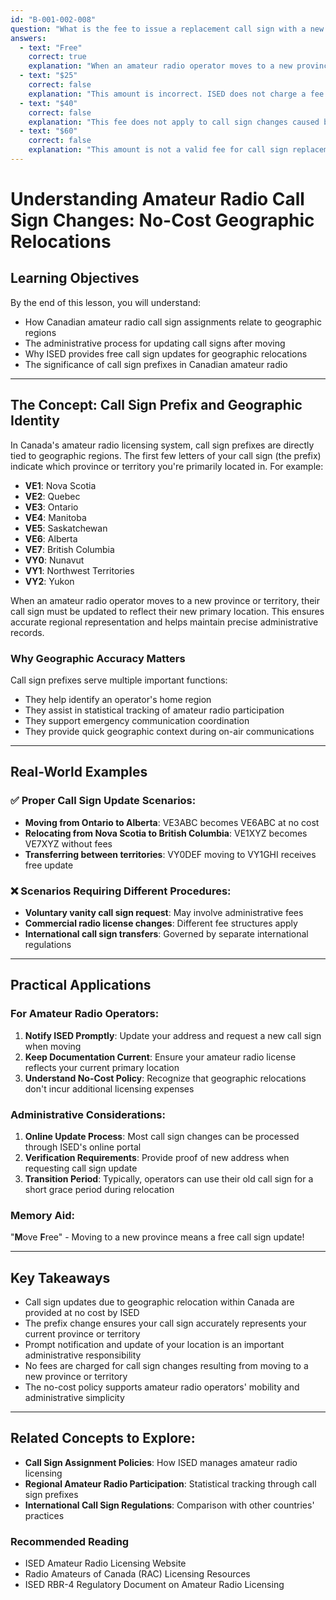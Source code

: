 ```yaml
---
id: "B-001-002-008"
question: "What is the fee to issue a replacement call sign with a new prefix, due to a change in address to a new province or territory?"
answers:
  - text: "Free"
    correct: true
    explanation: "When an amateur radio operator moves to a new province or territory in Canada, ISED will issue a new call sign with a different prefix at no cost. This reflects the administrative policy that geographic relocation should not impose a financial burden on licensed amateur radio operators. The change ensures the call sign accurately reflects the operator's new licensing region."
  - text: "$25"
    correct: false
    explanation: "This amount is incorrect. ISED does not charge a fee for call sign changes resulting from geographic relocation within Canada. The replacement of a call sign due to moving to a new province or territory is processed without any administrative charge."
  - text: "$40"
    correct: false
    explanation: "This fee does not apply to call sign changes caused by moving to a new province or territory. ISED provides call sign updates for geographic relocations free of charge as a standard administrative service for licensed amateur radio operators."
  - text: "$60"
    correct: false
    explanation: "This amount is not a valid fee for call sign replacement when moving between provinces or territories. ISED maintains a policy of no-cost call sign updates for operators who change their primary address within Canada."
---
```


# Understanding Amateur Radio Call Sign Changes: No-Cost Geographic Relocations

## Learning Objectives
By the end of this lesson, you will understand:
- How Canadian amateur radio call sign assignments relate to geographic regions
- The administrative process for updating call signs after moving
- Why ISED provides free call sign updates for geographic relocations
- The significance of call sign prefixes in Canadian amateur radio

---

## The Concept: Call Sign Prefix and Geographic Identity

In Canada's amateur radio licensing system, call sign prefixes are directly tied to geographic regions. The first few letters of your call sign (the prefix) indicate which province or territory you're primarily located in. For example:
- **VE1**: Nova Scotia
- **VE2**: Quebec
- **VE3**: Ontario
- **VE4**: Manitoba
- **VE5**: Saskatchewan
- **VE6**: Alberta
- **VE7**: British Columbia
- **VY0**: Nunavut
- **VY1**: Northwest Territories
- **VY2**: Yukon

When an amateur radio operator moves to a new province or territory, their call sign must be updated to reflect their new primary location. This ensures accurate regional representation and helps maintain precise administrative records.

### Why Geographic Accuracy Matters

Call sign prefixes serve multiple important functions:
- They help identify an operator's home region
- They assist in statistical tracking of amateur radio participation
- They support emergency communication coordination
- They provide quick geographic context during on-air communications

---

## Real-World Examples

### ✅ Proper Call Sign Update Scenarios:
- **Moving from Ontario to Alberta**: VE3ABC becomes VE6ABC at no cost
- **Relocating from Nova Scotia to British Columbia**: VE1XYZ becomes VE7XYZ without fees
- **Transferring between territories**: VY0DEF moving to VY1GHI receives free update

### ❌ Scenarios Requiring Different Procedures:
- **Voluntary vanity call sign request**: May involve administrative fees
- **Commercial radio license changes**: Different fee structures apply
- **International call sign transfers**: Governed by separate international regulations

---

## Practical Applications

### For Amateur Radio Operators:
1. **Notify ISED Promptly**: Update your address and request a new call sign when moving
2. **Keep Documentation Current**: Ensure your amateur radio license reflects your current primary location
3. **Understand No-Cost Policy**: Recognize that geographic relocations don't incur additional licensing expenses

### Administrative Considerations:
1. **Online Update Process**: Most call sign changes can be processed through ISED's online portal
2. **Verification Requirements**: Provide proof of new address when requesting call sign update
3. **Transition Period**: Typically, operators can use their old call sign for a short grace period during relocation

### Memory Aid:
"**M**ove **F**ree" - Moving to a new province means a free call sign update!

---

## Key Takeaways

- Call sign updates due to geographic relocation within Canada are provided at no cost by ISED
- The prefix change ensures your call sign accurately represents your current province or territory
- Prompt notification and update of your location is an important administrative responsibility
- No fees are charged for call sign changes resulting from moving to a new province or territory
- The no-cost policy supports amateur radio operators' mobility and administrative simplicity

---

## Related Concepts to Explore:
- **Call Sign Assignment Policies**: How ISED manages amateur radio licensing
- **Regional Amateur Radio Participation**: Statistical tracking through call sign prefixes
- **International Call Sign Regulations**: Comparison with other countries' practices

### Recommended Reading
- ISED Amateur Radio Licensing Website
- Radio Amateurs of Canada (RAC) Licensing Resources
- ISED RBR-4 Regulatory Document on Amateur Radio Licensing